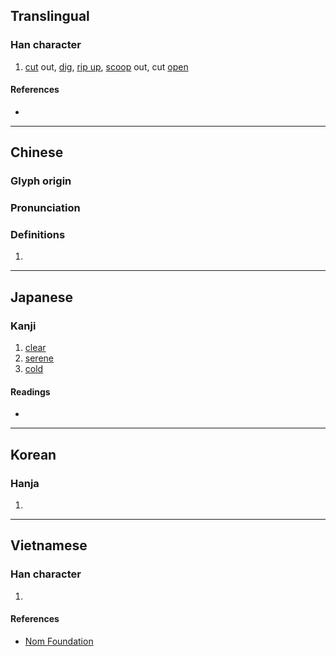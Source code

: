 {{character info/new}}
==Translingual==

===Han character===
{{Han char|rn=18|rad=刀|as=06|sn=8|four=42200|canj=KSLN|ids=⿰夸刂}}

# [[cut]] out, [[dig]], [[rip up]], [[scoop]] out, cut [[open]]

====References====
* {{Han ref|kx=0138.420|dkj=01956|dj=0315.060|hdz=10333.040|uh=5233|ud=21043|bh=CBD2|bd=52178}}

----

==Chinese==
{{zh-forms}}

===Glyph origin===
{{Han etym}}

===Pronunciation===
{{zh-pron
|m=kū
|c=fu1
|mn=khoa/ko͘
|mc=y
|oc=y
|cat=v
}}

===Definitions===
{{zh-hanzi}}

# {{rfdef|zh}}

----

==Japanese==

===Kanji===
{{ja-kanji|grade=|rs=刀06}}

# [[clear]]
# [[serene]]
# [[cold]]

====Readings====
* {{ja-readings|goon=く|kanon=こ|kun=く-る,えぐ-る}}

----

==Korean==

===Hanja===
{{ko-hanja|hangeul=고|rv=go|mr=ko}}

# {{defn|lang=ko|sort=刀06}}

----

==Vietnamese==

===Han character===
{{vi-readings|rs=刀06|hanviet=khô}}

# {{defn|lang=vi|sort=刀06}}

====References====
* [http://nomfoundation.org/common/nom_details.php?codepoint=5233 Nom Foundation]